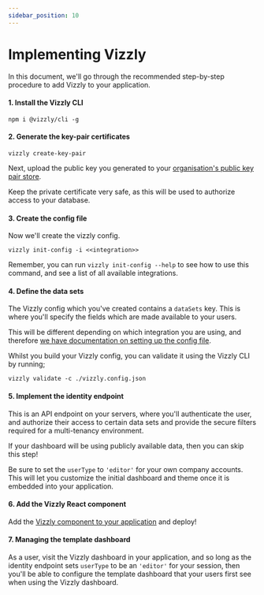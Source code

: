 ```yaml
---
sidebar_position: 10
---
```


# Implementing Vizzly

In this document, we'll go through the recommended step-by-step procedure to add Vizzly to your application.


#### 1. Install the Vizzly CLI

`npm i @vizzly/cli -g`

#### 2. Generate the key-pair certificates

`vizzly create-key-pair`

Next, upload the public key you generated to your [organisation's public key pair store](https://app.vizzly.co/organisation/key-pairs).

Keep the private certificate very safe, as this will be used to authorize access to your database.

#### 3. Create the config file
Now we'll create the vizzly config.

`vizzly init-config -i <<integration>>`

Remember, you can run `vizzly init-config --help` to see how to use this command, and see a list of all available integrations.

#### 4. Define the data sets

The Vizzly config which you've created contains a `dataSets` key. This is where you'll specify the fields which are made available
to your users.

This will be different depending on which integration you are using, and therefore [we have documentation on setting up the config
file](/query-engines/self-hosted-query-engine#config-file).

Whilst you build your Vizzly config, you can validate it using the Vizzly CLI by running;

`vizzly validate -c ./vizzly.config.json`

#### 5. Implement the identity endpoint
This is an API endpoint on your servers, where you'll authenticate the user, and authorize their access to certain data sets
and provide the secure filters required for a multi-tenancy environment.

If your dashboard will be using publicly available data, then you can skip this step!

Be sure to set the `userType` to `'editor'` for your own company accounts. This will let you customize the initial
dashboard and theme once it is embedded into your application.

#### 6. Add the Vizzly React component
Add the [Vizzly component to your application](/react-component) and deploy!

#### 7. Managing the template dashboard
As a user, visit the Vizzly dashboard in your application, and so long as the identity endpoint sets `userType` to be an `'editor'` for your session, 
then you'll be able to configure the template dashboard that your users first see when using the Vizzly dashboard.
